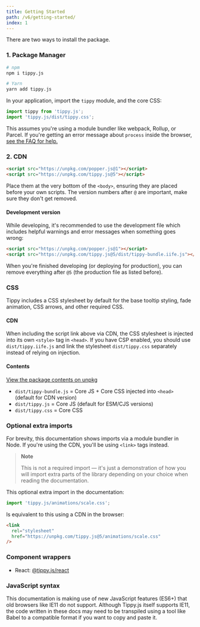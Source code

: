 ```yaml
---
title: Getting Started
path: /v6/getting-started/
index: 1
---
```


There are two ways to install the package.

### 1. Package Manager

```bash
# npm
npm i tippy.js

# Yarn
yarn add tippy.js
```

In your application, import the `tippy` module, and the core CSS:

```js
import tippy from 'tippy.js';
import 'tippy.js/dist/tippy.css';
```

This assumes you're using a module bundler like webpack, Rollup, or Parcel. If
you're getting an error message about `process` inside the browser,
[see the FAQ for help.](/faq/#im-getting-uncaught-referenceerror-process-is-not-defined)

### 2. CDN

```html
<script src="https://unpkg.com/popper.js@1"></script>
<script src="https://unpkg.com/tippy.js@5"></script>
```

Place them at the very bottom of the `<body>`, ensuring they are placed before
your own scripts. The version numbers after `@` are important, make sure they
don't get removed.

#### Development version

While developing, it's recommended to use the development file which includes
helpful warnings and error messages when something goes wrong:

```html
<script src="https://unpkg.com/popper.js@1"></script>
<script src="https://unpkg.com/tippy.js@5/dist/tippy-bundle.iife.js"></script>
```

When you're finished developing (or deploying for production), you can remove
everything after `@5` (the production file as listed before).

### CSS

Tippy includes a CSS stylesheet by default for the base tooltip styling, fade
animation, CSS arrows, and other required CSS.

#### CDN

When including the script link above via CDN, the CSS stylesheet is injected
into its own `<style>` tag in `<head>`. If you have CSP enabled, you should use
`dist/tippy.iife.js` and link the stylesheet `dist/tippy.css` separately instead
of relying on injection.

#### Contents

[View the package contents on unpkg](https://unpkg.com/tippy.js@5/)

- `dist/tippy-bundle.js` = Core JS + Core CSS injected into `<head>` (default
  for CDN version)
- `dist/tippy.js` = Core JS (default for ESM/CJS versions)
- `dist/tippy.css` = Core CSS

### Optional extra imports

For brevity, this documentation shows imports via a module bundler in Node. If
you're using the CDN, you'll be using `<link>` tags instead.

> **Note**
>
> This is not a required import — it's just a demonstration of how you will
> import extra parts of the library depending on your choice when reading the
> documentation.

This optional extra import in the documentation:

```js
import 'tippy.js/animations/scale.css';
```

Is equivalent to this using a CDN in the browser:

```html
<link
  rel="stylesheet"
  href="https://unpkg.com/tippy.js@5/animations/scale.css"
/>
```

### Component wrappers

- React: [@tippy.js/react](https://github.com/atomiks/tippy.js-react)

### JavaScript syntax

This documentation is making use of new JavaScript features (ES6+) that old
browsers like IE11 do not support. Although Tippy.js itself supports IE11, the
code written in these docs may need to be transpiled using a tool like Babel to
a compatible format if you want to copy and paste it.
